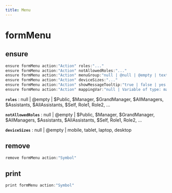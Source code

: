 ```yaml
---
title: Menu
---
```


# formMenu

## ensure

```js filename="Terminal" copy
ensure formMenu action:"Action" roles:"..."
ensure formMenu action:"Action" notAllowedRoles:"..."
ensure formMenu action:"Action" menuGroup:"null | @null | @empty | text"
ensure formMenu action:"Action" deviceSizes:"..."
ensure formMenu action:"Action" showMessageTooltip:"true | false | yes | no"
ensure formMenu action:"Action" mappingVar:"null | Variable of type: mapping"
```

**`roles`**
 : null | @empty | $Public, $Manager, $GrandManager, $AllManagers, $Assistants, $AllAssistants, $Self, Role1, Role2, ...

**`notAllowedRoles`**
 : null | @empty | $Public, $Manager, $GrandManager, $AllManagers, $Assistants, $AllAssistants, $Self, Role1, Role2, ...

**`deviceSizes`**
 : null | @empty | mobile, tablet, laptop, desktop


## remove

```js filename="Terminal" copy
remove formMenu action:"Symbol"
```


## print

```js filename="Terminal" copy
print formMenu action:"Symbol"
```


